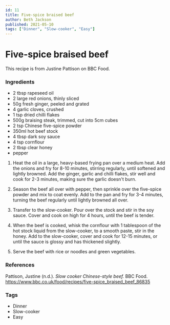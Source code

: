 ```yaml
---
id: 11
title: Five-spice braised beef
author: Beth Jackson
published: 2021-05-10
tags: ["Dinner", "Slow-cooker", "Easy"]
---
```


# Five-spice braised beef

This recipe is from Justine Pattison on BBC Food.

### Ingredients

- 2 tbsp rapeseed oil
- 2 large red onions, thinly sliced
- 50g fresh ginger, peeled and grated
- 4 garlic cloves, crushed
- 1 tsp dried chilli flakes
- 500g braising steak, trimmed, cut into 5cm cubes
- 2 tsp Chinese five-spice powder
- 350ml hot beef stock
- 4 tbsp dark soy sauce
- 4 tsp cornflour
- 2 tbsp clear honey
- pepper

1. Heat the oil in a large, heavy-based frying pan over a medium heat. Add the onions and fry for 8-10 minutes, stirring regularly, until softened and lightly browned. Add the ginger, garlic and chilli flakes, stir well and cook for 2-3 minutes, making sure the garlic doesn't burn.

2. Season the beef all over with pepper, then sprinkle over the five-spice powder and mix to coat evenly. Add to the pan and fry for 3-4 minutes, turning the beef regularly until lightly browned all over.

3. Transfer to the slow-cooker. Pour over the stock and stir in the soy sauce. Cover and cook on high for 4 hours, until the beef is tender.

4. When the beef is cooked, whisk the cornflour with 1 tablespoon of the hot stock liquid from the slow-cooker, to a smooth paste, stir in the honey. Add to the slow-cooker, cover and cook for 12-15 minutes, or until the sauce is glossy and has thickened slightly.

5. Serve the beef with rice or noodles and green vegetables.

### References

Pattison, Justine (n.d.). _Slow cooker Chinese-style beef._ BBC Food. https://www.bbc.co.uk/food/recipes/five-spice_braised_beef_86835

### Tags

- Dinner
- Slow-cooker
- Easy
